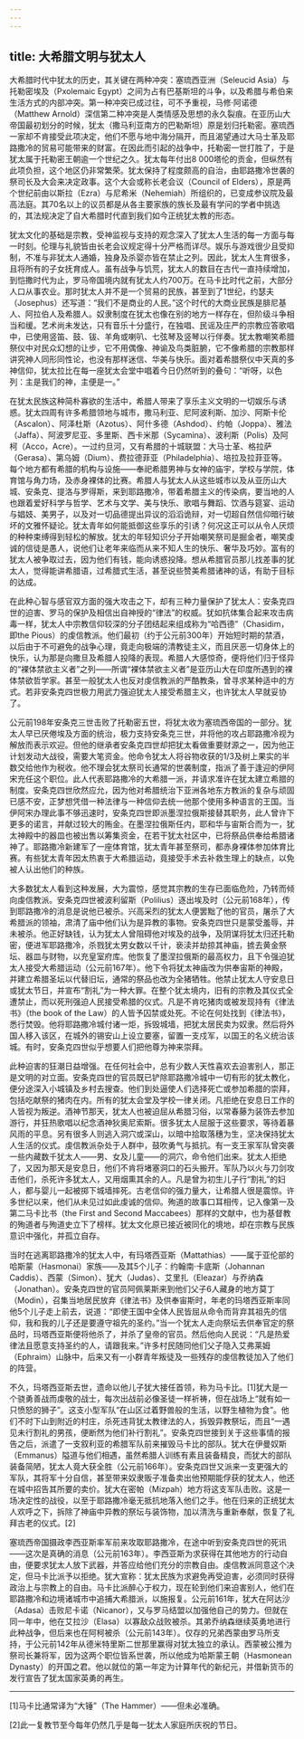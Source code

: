 ```yaml
---
---
---
```

title: 大希腊文明与犹太人
---




大希腊时代中犹太的历史，其关键在两种冲突：塞琉西亚洲（Seleucid Asia）与托勒密埃及（Pxolemaic Egypt）之间为占有巴基斯坦的斗争，以及希腊与希伯来生活方式的内部冲突。第一种冲突已成过往，可不予重视，马修·阿诺德（Matthew Arnold）深信第二种冲突是人类情感及思想的永久裂痕。在亚历山大帝国最初划分的时候，犹太（撒马利亚南方的巴勒斯坦）原是划归托勒密。塞琉西一家却不肯接受此项决定，他们不愿与地中海分隔开，而且渴望通过大马士革及耶路撒冷的贸易可能带来的财富。在因此而引起的战争中，托勒密一世打胜了，于是犹太属于托勒密王朝逾一个世纪之久。犹太每年付出8 000塔伦的贡金，但纵然有此项负担，这个地区仍非常繁荣。犹太保持了程度颇高的自治，由耶路撒冷世袭的祭司长及大会来决定政事。这个大会或称长老会议（Council of Elders），原是两个世纪前由以斯拉（Ezra）与尼希米（Nehemiah）所组织的，已变成参议院及最高法庭。其70名以上的议员都是从各主要家族的族长及最有学问的学者中挑选的，其法规决定了自大希腊时代直到我们如今正统犹太教的形态。

犹太文化的基础是宗教，受神监视与支持的观念深入了犹太人生活的每一方面与每一时刻。伦理与礼貌皆由长老会议规定得十分严格而详尽。娱乐与游戏很少且受抑制，不准与非犹太人通婚，独身及杀婴亦皆在禁止之列。因此，犹太人生育很多，且将所有的子女抚育成人。虽有战争与饥荒，犹太人的数目在古代一直持续增加，到恺撒时代为止，罗马帝国境内就有犹太人约700万。在马卡比时代之前，大部分人口从事农业。那时犹太人并不是一个贸易的民族，甚至到了1世纪，约瑟夫（Josephus）还写道：“我们不是商业的人民。”这个时代的大商业民族是腓尼基人、阿拉伯人及希腊人。奴隶制度在犹太也像在别的地方一样存在，但阶级斗争相当和缓。艺术尚未发达，只有音乐十分盛行，在独唱、民谣及庄严的宗教应答歌唱中，已使用竖笛、鼓、钹、羊角或喇叭、七弦琴及竖琴以行伴奏。犹太教嘲笑希腊祭仪中对民众幻想的让步，它不用偶像、神谕及鸟类脏腑，它不像希腊的宗教那样讲究神人同形同性论，也没有那样迷信、华美与快乐。面对着希腊祭仪中天真的多神信仰，犹太拉比在每一座犹太会堂中唱着今日仍然听到的叠句：“听呀，以色列：主是我们的神，主便是一。”

在犹太民族这种简朴寡欲的生活中，希腊人带来了享乐主义文明的一切娱乐与诱惑。犹太四周有许多希腊领地与城市，撒马利亚、尼阿波利斯、加沙、阿斯卡伦（Ascalon）、阿泽杜斯（Azotus）、阿什多德（Ashdod）、约帕（Joppa）、雅法（Jaffa）、阿波罗尼亚、多里斯、西卡米那（Sycamina）、波利斯（Polis）及阿柯（Acco，Acre）。一过约旦河，又有希腊的十城联盟：大马士革、格拉萨（Gerasa）、第乌姆（Dium）、费拉德菲亚（Philadelphia）、培拉及拉菲亚等。每个地方都有希腊的机构与设施——奉祀希腊男神与女神的庙宇，学校与学院，体育馆与角力场，及赤身裸体的比赛。希腊人与犹太人从这些城市以及从亚历山大城、安条克、提洛与罗得斯，来到耶路撒冷，带着希腊主义的传染病，要当地的人也跟着爱好科学与哲学、艺术与文学、美与快乐、歌唱与舞蹈、饮酒与筵宴、运动与娼妓、美男子，以及对一切品德提出异议的滔滔诡辩，对一切超自然信仰暗行破坏的文雅怀疑论。犹太青年如何能抵御这些享乐的引诱？何况这正可以从令人厌烦的种种束缚得到轻松的解放。犹太的年轻知识分子开始嘲笑祭司是掘金者，嘲笑虔诚的信徒是愚人，说他们让老年来临而从来不知人生的快乐、奢华及巧妙。富有的犹太人被争取过去，因为他们有钱，能向诱惑投降。想从希腊官员那儿找差事的犹太人，觉得能讲希腊语，过希腊式生活，甚至说些赞美希腊诸神的话，有助于目标的达成。

在此种心智与感官双方面的强大攻击之下，却有三种力量保护了犹太人：安条克四世的迫害、罗马的保护及相信出自神授的“律法”的权威。犹如抗体集合起来攻击病毒一样，犹太人中宗教信仰较深的分子团结起来组成称为“哈西德”（Chasidim，即the Pious）的虔信教派。他们最初（约于公元前300年）开始短时期的禁酒，以后由于不可避免的战争心理，竟走向极端的清教徒主义，而且厌恶一切身体上的快乐，认为那是向撒旦及希腊人投降的表现。希腊人大感惊奇，便将他们归于怪异的“裸体禁欲主义者”之列——所谓“裸体禁欲主义者”是亚历山大在印度所遇到的裸体禁欲哲学家。甚至一般犹太人也反对虔信教派的严酷教条，曾寻求某种适中的方式。若非安条克四世极力用武力强迫犹太人接受希腊主义，也许犹太人早就妥协了。

公元前198年安条克三世击败了托勒密五世，将犹太收为塞琉西帝国的一部分。犹太人早已厌倦埃及方面的统治，极力支持安条克三世，并将他的攻占耶路撒冷视为解放而表示欢迎。但他的继承者安条克四世却把犹太看做重要财源之一，因为他正计划发动大战役，需要大笔资金。他命令犹太人将谷物收获的1/3及树上果实的半数交给他作为税收。他不理会犹太祭司长通常的世袭制度，指派了善于逢迎的伊阿宋充任这个职位。此人代表耶路撒冷的大希腊一派，并请求准许在犹太建立希腊的制度。安条克四世欣然应允，因为他对希腊统治下亚洲各地东方教派的复杂与顽固已感不安，正梦想凭借一种法律与一种信仰去统一他那个使用多种语言的王国。当伊阿宋办理此事不够迅速时，安条克四世即派墨涅拉俄斯接替其职务，此人曾许下更多的诺言，并献过较大的贿金。在墨涅拉俄斯任内，耶和华与宙斯合而为一，犹太神殿中的器皿也被出售以筹集资金，在若干犹太社区中，已将祭品供奉给希腊诸神了。耶路撒冷新建军了一座体育馆，犹太青年甚至祭司，都赤身裸体参加体育比赛。有些犹太青年因太热衷于大希腊运动，竟接受手术去补救生理上的缺点，以免被人认出他们的种族。

大多数犹太人看到这种发展，大为震惊，感觉其宗教的生存已面临危险，乃转而倾向虔信教派。安条克四世被波利留斯（Polilius）逐出埃及时（公元前168年），传到耶路撒冷的消息是说他已被杀。兴高采烈的犹太人便罢黜了他的官员，屠杀了大希腊派的领袖，肃清了庙中他们认为是异教的事物。安条克四世只是蒙受羞辱，并未被杀。他正好缺钱，认为犹太人曾阻碍他对埃及的战争，及阴谋将犹太归还托勒密，便进军耶路撒冷，杀戮犹太男女数以千计，亵渎并劫掠其神庙，掳去黄金祭坛、器皿与财物，以充皇室府库。他恢复了墨涅拉俄斯的最高权力，且下令强迫犹太人接受大希腊运动（公元前167年）。他下令将犹太神庙改为供奉宙斯的神殿，并建立希腊圣坛以代替旧坛，通常的祭品也改为全猪牺牲。他禁止犹太人守安息日或犹太节日，并宣布“割礼”为一种大罪。在整个犹太境内，旧有的宗教及其仪式全遭禁止，而以死刑强迫人民接受希腊的仪式。凡是不肯吃猪肉或被发现持有《律法书》（the book of the Law）的人皆予囚禁或处死。不论在何处找到《律法书》，悉行焚毁。他将耶路撒冷城付诸一炬，拆毁城墙，把犹太居民卖为奴隶。然后将外国人移入该区，在城外的锡安山上设立要塞，留置一支戍军，以国王的名义统治该城。有时，安条克四世似乎想要人们把他尊为神来崇拜。

此种迫害的狂潮日益增强。在任何社会中，总有少数人天性喜欢去迫害别人，那正是文明的对立面。安条克四世的官员既已铲除耶路撒冷城中一切有形的犹太教化，便分途深入小城镇及乡村去搜查。他们到处逼使人们选择死亡或参加希腊的崇拜，包括吃献祭的猪肉在内。所有的犹太会堂及学校一律关闭。凡拒绝在安息日工作的人皆视为叛逆。酒神节那天，犹太人也被迫屈从希腊习俗，以常春藤为装饰去参加游行，并狂热歌唱以纪念酒神狄奥尼索斯。很多犹太人屈服于这些要求，等待着暴风雨的平息。另有很多人则逃入洞穴或深山，以暗中拾取落穗为生，坚决保持犹太人生活的仪式。虔信教派杂处于人群中，鼓吹勇气与抵抗。有一支王家军队曾突袭一些内藏数千犹太人——男、女及儿童——的洞穴，命令他们出来。犹太人拒绝了，又因为那天是安息日，他们不肯将堵塞洞口的石头搬开。军队乃以火与刀剑攻击他们，杀死许多犹太人，又用烟熏其余的人。凡是曾为初生儿子行“割礼”的妇人，都与婴儿一起被掷下城墙摔死。古老信仰的强力量大，让希腊人很是震惊。许多世纪以来，他们从未见过如此虔诚的信仰。殉道的故事口耳相传，记入像第一及第二马卡比书（the First and Second Maccabees）那样的文献中，也为基督教的殉道者与殉道史立下了榜样。犹太文化原已接近被同化的境地，却在宗教与民族意识中强化，并孤立自存。

当时在逃离耶路撒冷的犹太人中，有玛塔西亚斯（Mattathias）——属于亚伦部的哈斯蒙（Hasmonai）家族——及其5个儿子：约翰南·卡底斯（Johannan Caddis）、西蒙（Simon）、犹大（Judas）、艾里扎（Eleazar）与乔纳森（Jonathan）。安条克四世的官员阿佩莱斯来到他们父子6人藏身的地方莫丁（Modin），召集当地居民放弃《律法书》及供奉宙斯时，年老的玛塔西亚斯率同他5个儿子走上前去，说道：“即使王国中全体人民皆屈从命令而背弃其祖先的信仰，我和我的儿子还是要遵守祖先的圣约。”当一个犹太人走向祭坛去供奉官定的祭品时，玛塔西亚斯便将他杀了，并杀了皇帝的官员。然后他向人民说：“凡是热爱律法且愿意支持圣约的人，请跟我来。”许多村民随同他们父子隐入艾弗莱姆（Ephraim）山脉中，后来又有一小群青年叛徒及一些残存的虔信教徒加入了他们的阵营。

不久，玛塔西亚斯去世，遗命以他儿子犹大接任首领，称为马卡比。[1]犹大是一个骁勇善战而虔敬的战士，每次出战前必像圣徒一样祈祷，但在战场上“就有如一只愤怒的狮子”。这支小型军队“在山区过着野兽般的生活，以野生植物为食”。他们不时下山到附近的村庄，杀死违背犹太教律法的人，拆毁异教祭坛，而且“一遇见未行割礼的男孩，便断然为他们补行割礼”。安条克四世接到关于这些事情的报告之后，派遣了一支叙利亚的希腊军队前来摧毁马卡比的部队。犹大在伊曼奴斯（Emmanus）隘道与他们相遇，虽然希腊人训练有素且装备精良，而犹大的部队装备简陋，犹太人竟大获全胜（公元前166年）。安条克四世又派来一支更强大的军队，其将军十分自信，甚至带来奴隶贩子准备卖出他预期能俘获的犹太人，他还在城中招告其所要的卖价。犹大在密帕（Mizpah）地方将这支军队击败。这是一场决定性的战役，以至于耶路撒冷毫无抵抗地落入他们之手。他在归来的正统犹太人欢呼之下，拆除了神庙中异教的祭坛与装饰物，加以清洗与重新奉献，恢复了礼拜古老的仪式。[2]

塞琉西帝国摄政李西亚斯率军前来攻取耶路撒冷，在途中听到安条克四世的死讯——这次是真确的消息（公元前163年）。李西亚斯为求获得在其他地方的行动自由，便要求犹太人放下武器，并答应给他们充分的宗教自由。虔信教派同意这个决定，但马卡比派予以拒绝。犹大宣称：犹太民族为求避免再受迫害，必须同时获得政治上与宗教上的自由。马卡比派醉心于权力，现在轮到他们来迫害别人，他们在耶路撒冷和边境诸城市中追捕大希腊派，以施报复。公元前161年，犹大在阿达沙（Adasa）击败尼卡诺（Nicanor），又与罗马结盟以加强他自己的势力。但就在同一年中，他在艾拉沙（Elasa）以寡敌众战败被杀。其弟乔纳森继续英勇地进行此种战争，但后来也在阿柯被杀（公元前143年）。仅存的兄弟西蒙由罗马所支持，于公元前142年从德米特里斯二世那里赢得对犹太独立的承认。西蒙被公推为祭司长兼将军，因为这两个职位皆系世袭，所以他成为哈斯蒙王朝（Hasmonean Dynasty）的开国之君。他以就位的第一年定为计算年代的新纪元，并借新货币的发行宣告了犹太国家英勇的再生。



* * *



[1]马卡比通常译为“大锤”（The Hammer）——但未必准确。

[2]此一复教节至今每年仍然几乎是每一犹太人家庭所庆祝的节日。
